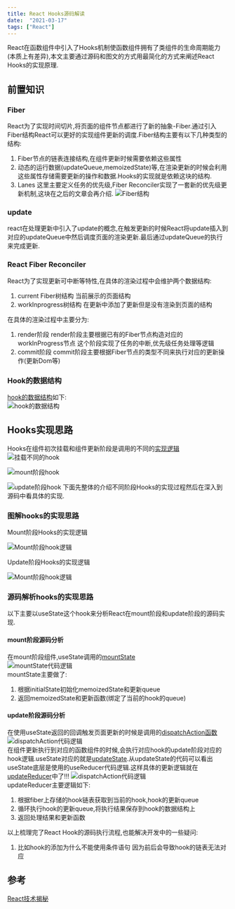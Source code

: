 ```yaml
---
title: React Hooks源码解读
date:  "2021-03-17"
tags: ["React"]
---
```


React在函数组件中引入了Hooks机制使函数组件拥有了类组件的生命周期能力(本质上有差异),本文主要通过源码和图文的方式用最简化的方式来阐述React Hooks的实现原理.

## 前置知识
### Fiber
React为了实现时间切片,将页面的组件节点都进行了新的抽象-Fiber.通过引入Fiber结构React可以更好的实现组件更新的调度.Fiber结构主要有以下几种类型的结构:
1. Fiber节点的链表连接结构,在组件更新时候需要依赖这些属性
2. 动态的运行数据(updateQueue,memoizedState)等,在渲染更新的时候会利用这些属性存储需要更新的操作和数据.Hooks的实现就是依赖这块的结构.
3. Lanes 这里主要定义任务的优先级,Fiber Reconciler实现了一套新的优先级更新机制,这块在之后的文章会再介绍.
![Fiber结构](/static/images/reactStatic/reactHooks/Fiber.png)

### update
react在处理更新中引入了update的概念,在触发更新的时候React将update插入到对应的updateQueue中然后调度页面的渲染更新.最后通过updateQueue的执行来完成更新. 

### React Fiber Reconciler
React为了实现更新可中断等特性,在具体的渲染过程中会维护两个数据结构:
1. current Fiber树结构  当前展示的页面结构
2. workInprogress树结构 在更新中添加了更新但是没有渲染到页面的结构  

在具体的渲染过程中主要分为:
1. render阶段 render阶段主要根据已有的Fiber节点构造对应的workInProgress节点 这个阶段实现了任务的中断,优先级任务处理等逻辑
2. commit阶段 commit阶段主要根据Fiber节点的类型不同来执行对应的更新操作(更新Dom等)

### Hook的数据结构
[hook的数据结构](https://github.com/facebook/react/blob/0203b6567c6fd6274866c853ef938241d24551ec/packages/react-reconciler/src/ReactFiberHooks.new.js#L140)如下:  
![hook的数据结构](/static/images/reactStatic/reactHooks/hook.png)

## Hooks实现思路
Hooks在组件初次挂载和组件更新阶段是调用的不同的[实现逻辑](https://github.com/facebook/react/blob/1d1e49cfa453b58769e87c3c8d321024d58c948f/packages/react-reconciler/src/ReactFiberHooks.new.js#L389)  
![挂载不同的hook](/static/images/reactStatic/reactHooks/differentHook.png)  

![mount阶段hook](/static/images/reactStatic/reactHooks/mountHookCode.png)  

![update阶段hook](/static/images/reactStatic/reactHooks/updateHookCode.png)
下面先整体的介绍不同阶段Hooks的实现过程然后在深入到源码中看具体的实现.

### 图解hooks的实现思路
Mount阶段Hooks的实现逻辑  

![Mount阶段hook逻辑](/static/images/reactStatic/reactHooks/mountHook.jpg)  

Update阶段Hooks的实现逻辑  

![Mount阶段hook逻辑](/static/images/reactStatic/reactHooks/updateHook.jpg)  


### 源码解析hooks的实现思路
以下主要以useState这个hook来分析React在mount阶段和update阶段的源码实现.

#### mount阶段源码分析
在mount阶段组件,useState调用的[mountState](https://github.com/facebook/react/blob/1d1e49cfa453b58769e87c3c8d321024d58c948f/packages/react-reconciler/src/ReactFiberHooks.new.js#L1235)  
![mountState代码逻辑](/static/images/reactStatic/reactHooks/mountState.png)  
mountState主要做了:
1. 根据initialState初始化memoizedState和更新queue
2. 返回memoizedState和更新函数(绑定了当前的hook的queue)

#### update阶段源码分析
在使用useState返回的回调触发页面更新的时候是调用的[dispatchAction函数](https://github.com/facebook/react/blob/1d1e49cfa453b58769e87c3c8d321024d58c948f/packages/react-reconciler/src/ReactFiberHooks.new.js#L1901)  
![dispatchAction代码逻辑](/static/images/reactStatic/reactHooks/dispatchAction.png)  
在组件更新执行到对应的函数组件的时候,会执行对应hook的update阶段对应的hook逻辑.useState对应的就是[updateState](https://github.com/facebook/react/blob/1d1e49cfa453b58769e87c3c8d321024d58c948f/packages/react-reconciler/src/ReactFiberHooks.new.js#L1262).从updateState的代码可以看出useState底层是使用的useReducer代码逻辑.这样具体的更新逻辑就在[updateReducer](https://github.com/facebook/react/blob/1d1e49cfa453b58769e87c3c8d321024d58c948f/packages/react-reconciler/src/ReactFiberHooks.new.js#L710)中了!!!
![dispatchAction代码逻辑](/static/images/reactStatic/reactHooks/updateReducer.png)   
updateReducer主要逻辑如下:
1. 根据fiber上存储的hook链表获取到当前的hook,hook的更新queue
2. 循环执行hook的更新queue,将执行结果保存到hook的数据结构上
3. 返回处理结果和更新函数

以上梳理完了React Hook的源码执行流程,也能解决开发中的一些疑问:
1. 比如hook的添加为什么不能使用条件语句  因为前后会导致hook的链表无法对应

## 参考
[React技术揭秘](https://react.iamkasong.com/hooks/prepare.html#%E4%BB%8Elogo%E8%81%8A%E8%B5%B7)